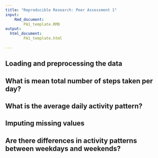 ```yaml
---
title: "Reproducible Research: Peer Assessment 1"
input: 
    Rmd_document: 
        PA1_template.RMD
output: 
  html_document:
        PA1_template.html
    
---
```



## Loading and preprocessing the data



## What is mean total number of steps taken per day?



## What is the average daily activity pattern?



## Imputing missing values



## Are there differences in activity patterns between weekdays and weekends?
